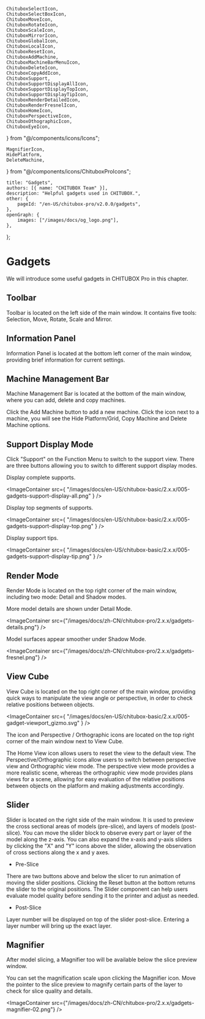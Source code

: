 	ChituboxSelectIcon,
	ChituboxSelectBoxIcon,
	ChituboxMoveIcon,
	ChituboxRotateIcon,
	ChituboxScaleIcon,
	ChituboxMirrorIcon,
	ChituboxGlobalIcon,
	ChituboxLocalIcon,
	ChituboxResetIcon,
	ChituboxAddMachine,
	ChituboxMachineBarMenuIcon,
	ChituboxDeleteIcon,
	ChituboxCopyAddIcon,
	ChituboxSupport,
	ChituboxSupportDisplayAllIcon,
	ChituboxSupportDisplayTopIcon,
	ChituboxSupportDisplayTipIcon,
	ChituboxRenderDetailedIcon,
	ChituboxRenderFresnelIcon,
	ChituboxHomeIcon,
	ChituboxPerspectiveIcon,
	ChituboxOthographicIcon,
	ChituboxEyeIcon,
} from "@/components/icons/Icons";

	MagnifierIcon,
	HidePlatform,
	DeleteMachine,
} from "@/components/icons/ChituboxProIcons";

	title: "Gadgets",
	authors: [{ name: "CHITUBOX Team" }],
	description: "Helpful gadgets used in CHITUBOX.",
	other: {
		pageId: "/en-US/chitubox-pro/v2.0.0/gadgets",
	},
	openGraph: {
		images: ["/images/docs/og_logo.png"],
	},
};

# Gadgets

We will introduce some useful gadgets in CHITUBOX Pro in this chapter.

## Toolbar

<ImageContainer src="/images/docs/zh-CN/chitubox-pro/2.x.x/toolbar.png" />

Toolbar is located on the left side of the main window. It contains five tools: <Link href="/en-US/chitubox-pro/latest/model-processing#select">Selection</Link>, <Link href="/en-US/chitubox-pro/latest/model-processing#move">Move</Link>, <Link href="/en-US/chitubox-pro/latest/model-processing#rotate">Rotate</Link>, <Link href="/en-US/chitubox-pro/latest/model-processing#scale">Scale</Link> and <Link href="/en-US/chitubox-pro/latest/model-processing#mirror">Mirror</Link>.

## Information Panel

Information Panel is located at the bottom left corner of the main window, providing brief information for current settings.

## Machine Management Bar

Machine Management Bar is located at the bottom of the main window, where you can add, delete and copy machines.

Click the <ChituboxAddMachine />Add Machine button to add a new machine. Click the icon <ChituboxMachineBarMenuIcon /> next to a machine, you will see the <ChituboxEyeIcon /> Hide Platform/Grid, <ChituboxCopyAddIcon /> Copy Machine and <DeleteMachine /> Delete Machine options.

## Support Display Mode

Click "Support" on the Function Menu to switch to the support view. There are three buttons allowing you to switch to different support display modes.

<ChituboxSupportDisplayAllIcon /> Display complete supports.

<ImageContainer
	src={
		"/images/docs/en-US/chitubox-basic/2.x.x/005-gadgets-support-display-all.png"
	}
/>

<ChituboxSupportDisplayTopIcon /> Display top segments of supports.

<ImageContainer
	src={
		"/images/docs/en-US/chitubox-basic/2.x.x/005-gadgets-support-display-top.png"
	}
/>

<ChituboxSupportDisplayTipIcon /> Display support tips.

<ImageContainer
	src={
		"/images/docs/en-US/chitubox-basic/2.x.x/005-gadgets-support-display-tip.png"
	}
/>

## Render Mode

Render Mode is located on the top right corner of the main window, including two mode: Detail and Shadow modes.

<ChituboxRenderDetailedIcon /> More model details are shown under Detail Mode. 

<ImageContainer
	src={"/images/docs/zh-CN/chitubox-pro/2.x.x/gadgets-details.png"}
/>

<ChituboxRenderFresnelIcon /> Model surfaces appear smoother under Shadow Mode.

<ImageContainer
	src={"/images/docs/zh-CN/chitubox-pro/2.x.x/gadgets-fresnel.png"}
/>

## View Cube

View Cube is located on the top right corner of the main window, providing quick ways to manipulate the view angle or perspective, in order to check relative positions between objects.

<ImageContainer
	src={
		"/images/docs/en-US/chitubox-basic/2.x.x/005-gadget-viewport_gizmo.svg"
	}
/>

The <ChituboxHomeIcon /> icon and Perspective <ChituboxPerspectiveIcon /> /
Orthographic <ChituboxOthographicIcon /> icons are located on the top right corner of the main window next to View Cube.

The Home View icon allows users to reset the view to the default view. The Perspective/Orthographic icons allow users to switch between perspective view and Orthographic view mode. The perspective view mode provides a more realistic scene, whereas the orthographic view mode provides plans views for a scene, allowing for easy evaluation of the relative positions between objects on the platform and making adjustments accordingly.

## Slider

Slider is located on the right side of the main window. It is used to preview the cross sectional areas of models (pre-slice), and layers of models (post-slice). You can move the slider block to observe every part or layer of the model along the z-axis. You can also expand the x-axis and y-axis sliders by clicking the "X" and "Y" icons above the slider, allowing the observation of cross sections along the x and y axes.

<div className="flex justify-center items-center">
	<div className="flex-1 p-2">
		<ImageContainer
			src={"/images/docs/en-US/chitubox-pro/2.x.x/gadget-slider-xy.png"}
			style={{ width: "400px" }}
		/>
	</div>
	<div className="flex-1">
		<ImageContainer
			src={"/images/docs/zh-CN/chitubox-pro/2.x.x/gadget-slider.png"}
			style={{ height: "600px" }}
		/>
	</div>
	<div className="flex-1">
		<ImageContainer
			src={
				"/images/docs/zh-CN/chitubox-pro/2.x.x/gadget-slider-after-slicing.png"
			}
			style={{ height: "600px" }}
		/>
	</div>
</div>

-   Pre-Slice

There are two buttons above and below the slicer to run animation of moving the slider positions. Clicking the<ResetSliderIcon /> Reset button at the bottom returns the slider to the original positions. The Slider component can help users evaluate model quality before sending it to the printer and adjust as needed.

-   Post-Slice

Layer number will be displayed on top of the slider post-slice. Entering a layer number will bring up the exact layer.

## Magnifier

After model slicing, a<MagnifierIcon /> Magnifier too will be available below the slice preview window.

You can set the magnification scale upon clicking the Magnifier icon. Move the pointer to the slice preview to magnify certain parts of the layer to check for slice quality and details.

<ImageContainer
	src={"/images/docs/zh-CN/chitubox-pro/2.x.x/gadgets-magnifier-02.png"}
/>
